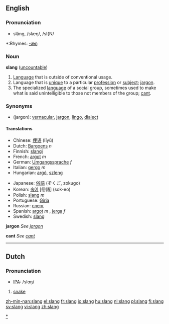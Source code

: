 ==English==
===Pronunciation===
*slăng, /slæŋ/, /sl{N/
{{wikipedia}}
*:Rhymes: [[Rhymes:English:-æŋ|-æŋ]]
===Noun===
'''slang''' ([[uncountable]])

#[[Language]] that is outside of conventional usage.
#Language that is [[unique]] to a particular [[profession]] or [[subject]]; [[jargon]].
#The specialized [[language]] of a social group, sometimes used to make what is said unintelligible to those not members of the group; [[cant]].

===Synonyms===
*(jargon): [[vernacular]], [[jargon]], [[lingo]], [[dialect]]

====Translations====
{{top}}
*Chinese: [[俚语]] (lĭyŭ)
*Dutch: [[Bargoens]] ''n''
*Finnish: [[slangi]]
*French: [[argot]] ''m''
*German: [[Umgangssprache]] ''f''
*Italian: [[gergo]] ''m''
*Hungarian: [[argó]], [[szleng]]
{{mid}}
*Japanese: [[俗語]] (ぞくご, zokugo)
*Korean: [[속어]] [俗語] (sok-eo)
*Polish: [[slang]] ''m''
*Portuguese: [[Giria]]
*Russian: [[сленг]]
*Spanish: [[argot]] ''m'' , [[jerga]] ''f''
*Swedish: [[slang]]
{{bottom}}

'''jargon'''
''See [[jargon]]''

'''cant'''
''See [[cant]]''

[[Category:Slang|*]]
----

==Dutch==
===Pronunciation===
*[[w:IPA|IPA]]: /slɑŋ/

#[[snake]]

[[zh-min-nan:slang]]
[[el:slang]]
[[fr:slang]]
[[io:slang]]
[[hu:slang]]
[[nl:slang]]
[[pl:slang]]
[[fi:slang]]
[[sv:slang]]
[[vi:slang]]
[[zh:slang]]